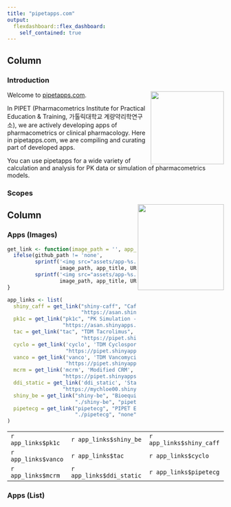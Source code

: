 ```yaml
---
title: "pipetapps.com"
output: 
  flexdashboard::flex_dashboard:
    self_contained: true
---
```



Column {data-width=200}
-------------------------------------

### Introduction

<img src="assets/PIPET-A-02.JPG"  align="right" width="170" />
Welcome to [pipetapps.com](http://www.pipetapps.com). 

In PIPET (Pharmacometrics Institute for Practical Education & Training, 가톨릭대학교 계량약리학연구소), we are actively developing apps of pharmacometrics or clinical pharmacology. Here in pipetapps.com, we are compiling and curating part of developed apps.

You can use pipetapps for a wide variety of calculation and analysis for PK data or simulation of pharmacometrics models.

### Scopes

<img src="assets/pipet-tasks.png"  align="right" width="200" />


Column {.tabset}
-------------------------------------

### Apps (Images)

```r
get_link <- function(image_path = '', app_title = '', URL = '', github_path = 'none'){
  ifelse(github_path != 'none',
         sprintf('<img src="assets/app-%s.png" align="center" width="400" /><br> [%s](%s) [![GitHub stars](https://img.shields.io/github/stars/%s?style=social)](https://github.com/%s) <br>', 
                 image_path, app_title, URL, github_path, github_path),
         sprintf('<img src="assets/app-%s.png" align="center" width="400" /><br> [%s](%s)', 
                 image_path, app_title, URL))
}

app_links <- list(
  shiny_caff = get_link("shiny-caff", "Caffeine PK simulation", 
                        "https://asan.shinyapps.io/caff", "asancpt/shiny-caff"),
  pk1c = get_link("pk1c", "PK Simulation - IV", 
                  "https://asan.shinyapps.io/pk1c", "pipetcpt/shiny-pk1c-iv"),
  tac = get_link("tac", "TDM Tacrolimus", 
                        "https://pipet.shinyapps.io/tacrolimus/", "pipetcpt/tdm-tacrolimus"),
  cyclo = get_link('cyclo', 'TDM Cyclosporin', 
                   "https://pipet.shinyapps.io/cyclosporin/", 'pipetcpt/tdm-cyclosporin'),
  vanco = get_link('vanco', 'TDM Vancomycin', 
                   "https://pipet.shinyapps.io/vancomycin/", 'pipetcpt/tdm-vancomycin'),
  mcrm = get_link('mcrm', 'Modified CRM', 
                  "https://pipet.shinyapps.io/mcrm/", "pipetcpt/shiny-mcrm"),
  ddi_static = get_link('ddi_static', 'Static DDI model', 
                  "https://mychloe00.shinyapps.io/ddi_static/", "none"),
  shiny_be = get_link("shiny-be", "Bioequivalance app", 
                      "./shiny-be", "pipetcpt/shiny-be"),
  pipetecg = get_link("pipetecg", "PIPET ECG app : CiPA",
                      "./pipetecg", "none")
)
```

| | 
---|---|---
`r app_links$pk1c` | `r app_links$shiny_be` | `r app_links$shiny_caff`
`r app_links$vanco` | `r app_links$tac` | `r app_links$cyclo`
`r app_links$mcrm` | `r app_links$ddi_static` | `r app_links$pipetecg`

### Apps (List)

